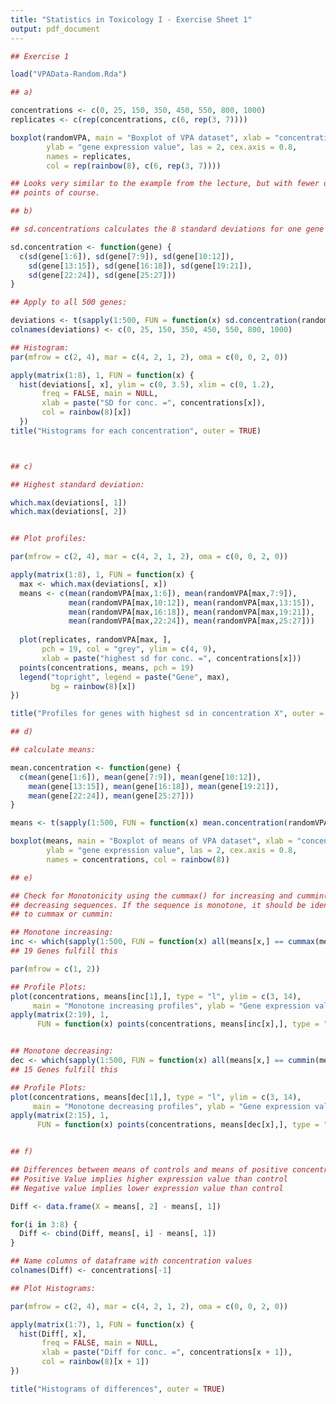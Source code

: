 ---
title: "Statistics in Toxicology I - Exercise Sheet 1"
output: pdf_document
---

```{r, results = FALSE, fig.show= TRUE}
## Exercise 1

load("VPAData-Random.Rda")

## a) 

concentrations <- c(0, 25, 150, 350, 450, 550, 800, 1000)
replicates <- c(rep(concentrations, c(6, rep(3, 7))))

boxplot(randomVPA, main = "Boxplot of VPA dataset", xlab = "concentration",
        ylab = "gene expression value", las = 2, cex.axis = 0.8,
        names = replicates, 
        col = rep(rainbow(8), c(6, rep(3, 7))))

## Looks very similar to the example from the lecture, but with fewer data
## points of course.

## b) 

## sd.concentrations calculates the 8 standard deviations for one gene 

sd.concentration <- function(gene) {
  c(sd(gene[1:6]), sd(gene[7:9]), sd(gene[10:12]),
    sd(gene[13:15]), sd(gene[16:18]), sd(gene[19:21]), 
    sd(gene[22:24]), sd(gene[25:27]))
}

## Apply to all 500 genes:

deviations <- t(sapply(1:500, FUN = function(x) sd.concentration(randomVPA[x,])))
colnames(deviations) <- c(0, 25, 150, 350, 450, 550, 800, 1000)

## Histogram: 
par(mfrow = c(2, 4), mar = c(4, 2, 1, 2), oma = c(0, 0, 2, 0))

apply(matrix(1:8), 1, FUN = function(x) {
  hist(deviations[, x], ylim = c(0, 3.5), xlim = c(0, 1.2),
       freq = FALSE, main = NULL,
       xlab = paste("SD for conc. =", concentrations[x]),
       col = rainbow(8)[x])
  })
title("Histograms for each concentration", outer = TRUE)



## c)

## Highest standard deviation:

which.max(deviations[, 1])
which.max(deviations[, 2])


## Plot profiles: 

par(mfrow = c(2, 4), mar = c(4, 2, 1, 2), oma = c(0, 0, 2, 0))

apply(matrix(1:8), 1, FUN = function(x) {
  max <- which.max(deviations[, x])
  means <- c(mean(randomVPA[max,1:6]), mean(randomVPA[max,7:9]), 
             mean(randomVPA[max,10:12]), mean(randomVPA[max,13:15]),
             mean(randomVPA[max,16:18]), mean(randomVPA[max,19:21]), 
             mean(randomVPA[max,22:24]), mean(randomVPA[max,25:27]))
  
  plot(replicates, randomVPA[max, ], 
       pch = 19, col = "grey", ylim = c(4, 9), 
       xlab = paste("highest sd for conc. =", concentrations[x]))
  points(concentrations, means, pch = 19)
  legend("topright", legend = paste("Gene", max), 
         bg = rainbow(8)[x])
})

title("Profiles for genes with highest sd in concentration X", outer = TRUE)
```


```{r, results = FALSE, fig.show= TRUE}
## d)

## calculate means:

mean.concentration <- function(gene) {
  c(mean(gene[1:6]), mean(gene[7:9]), mean(gene[10:12]),
    mean(gene[13:15]), mean(gene[16:18]), mean(gene[19:21]), 
    mean(gene[22:24]), mean(gene[25:27]))
}

means <- t(sapply(1:500, FUN = function(x) mean.concentration(randomVPA[x,])))

boxplot(means, main = "Boxplot of means of VPA dataset", xlab = "concentration",
        ylab = "gene expression value", las = 2, cex.axis = 0.8,
        names = concentrations, col = rainbow(8))

## e)

## Check for Monotonicity using the cummax() for increasing and cummin() for 
## decreasing sequences. If the sequence is monotone, it should be identical
## to cummax or cummin:

## Monotone increasing:
inc <- which(sapply(1:500, FUN = function(x) all(means[x,] == cummax(means[x,]))))
## 19 Genes fulfill this

par(mfrow = c(1, 2))

## Profile Plots:
plot(concentrations, means[inc[1],], type = "l", ylim = c(3, 14), 
     main = "Monotone increasing profiles", ylab = "Gene expression value")
apply(matrix(2:19), 1, 
      FUN = function(x) points(concentrations, means[inc[x],], type = "l"))


## Monotone decreasing:
dec <- which(sapply(1:500, FUN = function(x) all(means[x,] == cummin(means[x,]))))
## 15 Genes fulfill this

## Profile Plots:
plot(concentrations, means[dec[1],], type = "l", ylim = c(3, 14), 
     main = "Monotone decreasing profiles", ylab = "Gene expression value")
apply(matrix(2:15), 1, 
      FUN = function(x) points(concentrations, means[dec[x],], type = "l"))


## f)

## Differences between means of controls and means of positive concentrations:
## Positive Value implies higher expression value than control
## Negative value implies lower expression value than control

Diff <- data.frame(X = means[, 2] - means[, 1])

for(i in 3:8) {
  Diff <- cbind(Diff, means[, i] - means[, 1])
}

## Name columns of dataframe with concentration values
colnames(Diff) <- concentrations[-1]

## Plot Histograms: 

par(mfrow = c(2, 4), mar = c(4, 2, 1, 2), oma = c(0, 0, 2, 0))

apply(matrix(1:7), 1, FUN = function(x) {
  hist(Diff[, x],
       freq = FALSE, main = NULL,
       xlab = paste("Diff for conc. =", concentrations[x + 1]),
       col = rainbow(8)[x + 1])
})

title("Histograms of differences", outer = TRUE)


```

